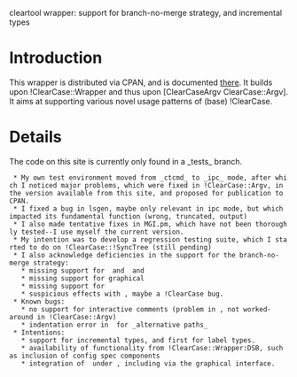 cleartool wrapper: support for branch-no-merge strategy, and incremental types

= Introduction =

This wrapper is distributed via CPAN, and is documented [http://search.cpan.org/search?query=ClearCase%3A%3AWrapper%3A%3AMGi&mode=all there].
It builds upon !ClearCase::Wrapper and thus upon [ClearCaseArgv ClearCase::Argv].
It aims at supporting various novel usage patterns of (base) !ClearCase.

= Details =

The code on this site is currently only found in a _tests_ branch.
  * My own test environment moved from _ctcmd_ to _ipc_ mode, after which I noticed major problems, which were fixed in !ClearCase::Argv, in the version available from this site, and proposed for publication to CPAN.
  * I fixed a bug in lsgen, maybe only relevant in ipc mode, but which impacted its fundamental function (wrong, truncated, output)
  * I also made tentative fixes in MGI.pm, which have not been thoroughly tested--I use myself the current version.
  * My intention was to develop a regression testing suite, which I started to do on !ClearCase::!SyncTree (still pending)
  * I also acknowledge deficiencies in the support for the branch-no-merge strategy:
    * missing support for {{{diff -pred}}} and {{{des -fmt "%PVn"}}} and {{{%PSn}}}
    * missing support for graphical {{{lsgen}}}
    * missing support for {{{annotate}}}
    * suspicious effects with {{{merge}}}, maybe a !ClearCase bug.
  * Known bugs:
    * no support for interactive comments (problem in {{{cleartool -status}}}, not worked-around in !ClearCase::Argv)
    * indentation error in {{{lsgen}}} for _alternative paths_
  * Intentions:
    * support for incremental types, and first for label types.
    * availability of functionality from !ClearCase::Wrapper:DSB, such as inclusion of config spec components
    * integration of {{{synctree}}} under {{{cleartool}}}, including via the graphical interface.